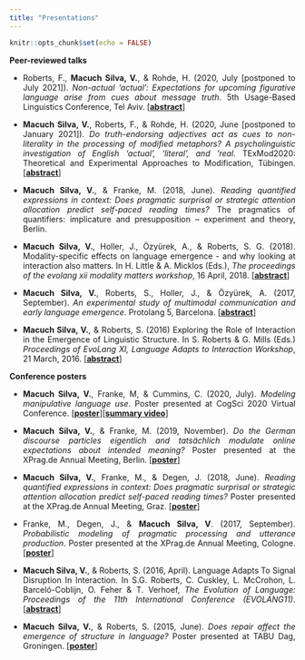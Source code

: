 ```yaml
---
title: "Presentations"
---
```


```r
knitr::opts_chunk$set(echo = FALSE)
```

<style>
body {
  text-align: justify}

h1 {
  text-align: center
}
</style>

**Peer-reviewed talks**

* Roberts, F., **Macuch Silva, V.**, & Rohde, H. (2020, July [postponed to July 2021]). _Non-actual 'actual': Expectations for upcoming figurative language arise from cues about message truth_. 5th Usage-Based Linguistics Conference, Tel Aviv. [[**abstract**](https://github.com/vini-macuch-silva/vini-macuch-silva.github.io/blob/master/UBL-submission.pdf)]

* **Macuch Silva, V.**, Roberts, F., & Rohde, H. (2020, June [postponed to January 2021]). _Do truth-endorsing adjectives act as cues to non-literality in the processing of modified metaphors? A psycholinguistic investigation of English 'actual', 'literal', and 'real_. TExMod2020: Theoretical and
Experimental Approaches to Modification, Tübingen. [[**abstract**](https://github.com/vini-macuch-silva/vini-macuch-silva.github.io/blob/master/TExMod2020_paper_9.pdf)]

* **Macuch Silva, V.**, & Franke, M. (2018, June). _Reading quantified expressions in context: Does pragmatic surprisal or strategic attention allocation predict self-paced reading times?_ The pragmatics of quantifiers: implicature and presupposition – experiment and theory, Berlin.

* **Macuch Silva, V.**, Holler, J., Özyürek, A., & Roberts, S. G. (2018). Modality-specific effects on language emergence - and why looking at interaction also matters. In H. Little & A. Micklos (Eds.), _The proceedings of the evolang xii modality matters workshop_, 16 April, 2018. [[**abstract**](https://hlittle.com/MM/allpaperpdfs/EvoLangMM_paper3.pdf)]

* **Macuch Silva, V.**, Roberts, S., Holler, J., & Özyürek, A. (2017, September). _An experimental study of multimodal communication and early language emergence_. Protolang 5, Barcelona. [[**abstract**]](http://cbl.ub.edu/wp-content/uploads/2017/09/protolang5_book_of_abstracts.pdf#page=32)

* **Macuch Silva, V.**, & Roberts, S. (2016) Exploring the Role of Interaction in the Emergence of Linguistic Structure. In S. Roberts & G. Mills (Eds.) _Proceedings of EvoLang XI, Language Adapts to Interaction Workshop_, 21 March, 2016. [[**abstract**](https://evolang.org/neworleans/workshops/pdf/MacuchSilva_Lati.pdf)]


**Conference posters**

* **Macuch Silva, V.**, Franke, M, & Cummins, C. (2020, July). _Modeling manipulative language use_. Poster presented at CogSci 2020 Virtual Conference. [[**poster**]](https://github.com/vini-macuch-silva/vini-macuch-silva.github.io/blob/master/Poster-CogSci2020.pdf)[[**summary video**]](https://github.com/vini-macuch-silva/vini-macuch-silva.github.io/blob/master/Poster-video-CogSci2020.mp4)

* **Macuch Silva, V.**, & Franke, M. (2019, November). _Do the German discourse particles eigentlich and tatsächlich modulate online expectations about intended meaning?_ Poster presented at the XPrag.de Annual Meeting, Berlin. [[**poster**]](https://github.com/vini-macuch-silva/vini-macuch-silva.github.io/blob/master/Poster-XPrag2019.pdf)

* **Macuch Silva, V.**, Franke, M., & Degen, J. (2018, June). _Reading quantified expressions in context: Does pragmatic surprisal or strategic attention allocation predict self-paced reading times?_ Poster presented at the XPrag.de Annual Meeting, Graz. [[**poster**]](https://github.com/vini-macuch-silva/vini-macuch-silva.github.io/blob/master/Poster-XPrag2018.pdf)

* Franke, M., Degen, J., & **Macuch Silva, V**. (2017, September). _Probabilistic modeling of pragmatic processing and utterance production_. Poster presented at the XPrag.de Annual Meeting, Cologne. [[**poster**]](https://github.com/vini-macuch-silva/vini-macuch-silva.github.io/blob/master/Poster-XPrag2017.pdf)

* **Macuch Silva, V.**, & Roberts, S. (2016, April). Language Adapts To Signal Disruption In Interaction. In S.G. Roberts, C. Cuskley, L. McCrohon, L. Barceló-Coblijn, O. Feher & T. Verhoef, _The Evolution of Language: Proceedings of the 11th International Conference (EVOLANG11)_. [[**abstract**](https://evolang.org/neworleans/pdf/EVOLANG_11_paper_20.pdf)]

* **Macuch Silva, V.**, & Roberts, S. (2015, June). _Does repair affect the emergence of structure in language?_ Poster presented at TABU Dag, Groningen. [[**poster**]](https://github.com/vini-macuch-silva/vini-macuch-silva.github.io/blob/master/Poster-TABU-Dag.pdf)